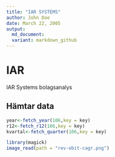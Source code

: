 ```yaml
---
title: "IAR SYSTEMS"
author: John Doe
date: March 22, 2005
output:
  md_document:
  variant: markdown_github
---
```


# IAR
IAR Systems bolagsanalys


## Hämtar data
```r
year<-fetch_year(106,key = key)
r12<-fetch_r12(106,key = key)
kvartal<-fetch_quarter(106,key = key)
```




```r
library(magick)
image_read(path = "rev-ebit-cagr.png")
```



